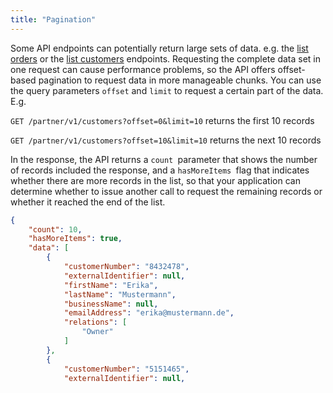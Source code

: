 ```yaml
---
title: "Pagination"
---
```


Some API endpoints can potentially return large sets of data. e.g. the [list orders](/api-reference/orders/list_orders) or the [list customers](/api-reference/customers/list_customers) endpoints.
Requesting the complete data set in one request can cause performance problems, so the API offers offset-based pagination to request data in more manageable chunks. You can use the query parameters `offset` and `limit` to request a certain part of the data. E.g.

`GET /partner/v1/customers?offset=0&limit=10`  returns the first 10 records

`GET /partner/v1/customers?offset=10&limit=10`  returns the next 10 records

In the response, the API returns a `count `parameter that shows the number of records included the response, and a `hasMoreItems `flag that indicates whether there are more records in the list, so that your application can determine whether to issue another call to request the remaining records or whether it reached the end of the list.

```json
{
    "count": 10,
    "hasMoreItems": true,
    "data": [
        {
            "customerNumber": "8432478",
            "externalIdentifier": null,
            "firstName": "Erika",
            "lastName": "Mustermann",
            "businessName": null,
            "emailAddress": "erika@mustermann.de",
            "relations": [
                "Owner"
            ]
        },
        {
            "customerNumber": "5151465",
            "externalIdentifier": null,
```